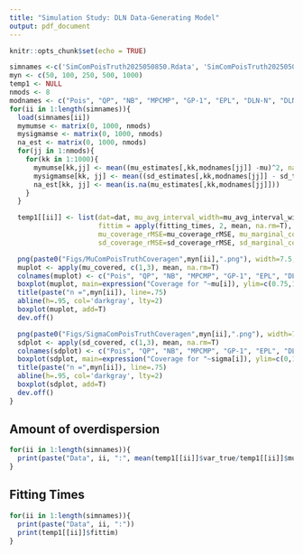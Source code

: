 ```yaml
---
title: "Simulation Study: DLN Data-Generating Model"
output: pdf_document
---
```


```r
knitr::opts_chunk$set(echo = TRUE)
```


```r
simnames <-c('SimComPoisTruth2025050850.Rdata', 'SimComPoisTruth20250508100.Rdata', 'SimComPoisTruth20250508250.Rdata', 'SimComPoisTruth20250508500.Rdata', 'SimComPoisTruth202505081000.Rdata')
myn <- c(50, 100, 250, 500, 1000)
temp1 <- NULL
nmods <- 8
modnames <- c("Pois", "QP", "NB", "MPCMP", "GP-1", "EPL", "DLN-N", "DLN-EM")
for(ii in 1:length(simnames)){
  load(simnames[ii])
  mymumse <- matrix(0, 1000, nmods)
  mysigmamse <- matrix(0, 1000, nmods)
  na_est <- matrix(0, 1000, nmods)
  for(jj in 1:nmods){
    for(kk in 1:1000){
      mymumse[kk,jj] <- mean((mu_estimates[,kk,modnames[jj]] -mu)^2, na.rm=T)
      mysigmamse[kk, jj] <- mean((sd_estimates[,kk,modnames[jj]] - sd_true)^2, na.rm=T)
      na_est[kk, jj] <- mean(is.na(mu_estimates[,kk,modnames[jj]]))
    }
  }

  temp1[[ii]] <- list(dat=dat, mu_avg_interval_width=mu_avg_interval_width, mu_avg_rmse=apply(mymumse, 2, mean, na.rm=T), #(apply((mu_estimates - array(rep(mu, 1000*5), c(400, 1000, 5)))^2,3,mean, na.rm=T)),
                      fittim = apply(fitting_times, 2, mean, na.rm=T),
                      mu_coverage_rMSE=mu_coverage_rMSE, mu_marginal_coverage=apply(mu_covered, 3, mean, na.rm=T), sd_avg_interval_width=sd_avg_interval_width, sd_avg_rmse=apply(mysigmamse,2,mean, na.rm=T), #(apply((sd_estimates - array(rep(sd_true, 1000*5), c(400, 1000, 5)))^2,3,mean, na.rm=T)),
                      sd_coverage_rMSE=sd_coverage_rMSE, sd_marginal_coverage=apply(sd_covered, 3, mean, na.rm=T), var_true=var_true,  mu=mu, beta_true=beta_true, alpha_true=alpha_true, mu_estimates=mu_estimates, sd_obs_cov=apply(sd_covered, c(1,3), mean, na.rm=T), mu_obs_cov=apply(mu_covered, c(1,3), mean, na.rm=T), na_est=apply(na_est, 2, mean))

  png(paste0("Figs/MuComPoisTruthCoveragen",myn[ii],".png"), width=7.5,height=5.1,units="in", res=300)
  muplot <- apply(mu_covered, c(1,3), mean, na.rm=T)
  colnames(muplot) <- c("Pois", "QP", "NB", "MPCMP", "GP-1", "EPL", "DLN-N", "DLN-EM")
  boxplot(muplot, main=expression("Coverage for "~mu[i]), ylim=c(0.75,1), plot=T, ylab="Coverage For n Observations", xlab="Method")
  title(paste("n =",myn[ii]), line=.75)
  abline(h=.95, col='darkgray', lty=2)
  boxplot(muplot, add=T)
  dev.off()

  png(paste0("Figs/SigmaComPoisTruthCoveragen",myn[ii],".png"), width=7.5,height=5.1,units="in", res=300)
  sdplot <- apply(sd_covered, c(1,3), mean, na.rm=T)
  colnames(sdplot) <- c("Pois", "QP", "NB", "MPCMP", "GP-1", "EPL", "DLN-N", "DLN-EM")
  boxplot(sdplot, main=expression("Coverage for "~sigma[i]), ylim=c(0,1), plot=T, ylab="Coverage For n Observations", xlab="Method")
  title(paste("n =",myn[ii]), line=.75)
  abline(h=.95, col='darkgray', lty=2)
  boxplot(sdplot, add=T)
  dev.off()
}

```


## Amount of overdispersion

```r
for(ii in 1:length(simnames)){
  print(paste("Data", ii, ":", mean(temp1[[ii]]$var_true/temp1[[ii]]$mu)))
}
```


## Fitting Times

```r
for(ii in 1:length(simnames)){
  print(paste("Data", ii, ":"))
  print(temp1[[ii]]$fittim)
}
```

